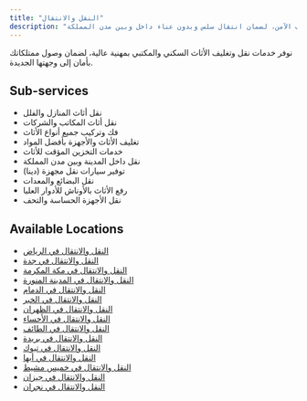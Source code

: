 ```yaml
---
title: "النقل والانتقال"
description: "خدمات نقل أثاث وعفش متكاملة مع الفك، التركيب، والتغليف الآمن، لضمان انتقال سلس وبدون عناء داخل وبين مدن المملكة."
---
```

نوفر خدمات نقل وتغليف الأثاث السكني والمكتبي بمهنية عالية، لضمان وصول ممتلكاتك بأمان إلى وجهتها الجديدة.

## Sub-services

*   نقل أثاث المنازل والفلل
*   نقل أثاث المكاتب والشركات
*   فك وتركيب جميع أنواع الأثاث
*   تغليف الأثاث والأجهزة بأفضل المواد
*   خدمات التخزين المؤقت للأثاث
*   نقل داخل المدينة وبين مدن المملكة
*   توفير سيارات نقل مجهزة (دينا)
*   نقل البضائع والمعدات
*   رفع الأثاث بالأوناش للأدوار العليا
*   نقل الأجهزة الحساسة والتحف

## Available Locations

* [النقل والانتقال في الرياض](/services/moving/riyadh)
* [النقل والانتقال في جدة](/services/moving/jeddah)
* [النقل والانتقال في مكة المكرمة](/services/moving/makkah)
* [النقل والانتقال في المدينة المنورة](/services/moving/medina)
* [النقل والانتقال في الدمام](/services/moving/dammam)
* [النقل والانتقال في الخبر](/services/moving/khobar)
* [النقل والانتقال في الظهران](/services/moving/dhahran)
* [النقل والانتقال في الأحساء](/services/moving/al-ahsa)
* [النقل والانتقال في الطائف](/services/moving/taif)
* [النقل والانتقال في بريدة](/services/moving/buraidah)
* [النقل والانتقال في تبوك](/services/moving/tabuk)
* [النقل والانتقال في أبها](/services/moving/abha)
* [النقل والانتقال في خميس مشيط](/services/moving/khamis-mushait)
* [النقل والانتقال في جيزان](/services/moving/jizan)
* [النقل والانتقال في نجران](/services/moving/najran)
